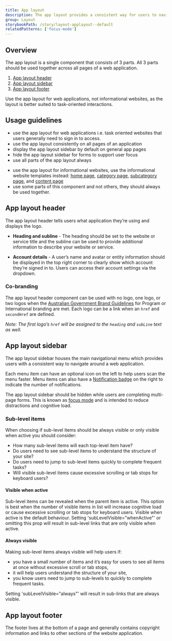 ```yaml
---
title: App layout
description: The app layout provides a consistent way for users to navigate around a web application and access their account settings.
group: Layout
storybookPath: /story/layout-applayout--default
relatedPatterns: ['focus-mode']
---
```


## Overview

The app layout is a single component that consists of 3 parts. All 3 parts should be used together across all pages of a web application.

1. [App layout header](#app-layout-header)
2. [App layout sidebar](#app-layout-sidebar)
3. [App layout footer](#app-layout-footer)

Use the app layout for web applications, not informational websites, as the layout is better suited to task-oriented interactions.

<ImageWithBorder
	alt="Screenshot of App layout components with annotations labelling the header, sidebar and footer"
	src="/img/components/app-layout.png"
/>

## Usage guidelines

<DoHeading />

- use the app layout for web applications i.e. task oriented websites that users generally need to sign in to access.
- use the app layout consistently on all pages of an application
- display the app layout sidebar by default on general app pages
- hide the app layout sidebar for forms to support user focus
- use all parts of the app layout always

<DontHeading />

- use the app layout for informational websites, use the informational website templates instead: [home page](/templates/home), [category page](/templates/category), [subcategory page](/templates/subcategory), and [content page](/templates/content)
- use some parts of this component and not others, they should always be used together.

## App layout header

The app layout header tells users what application they’re using and displays the logo.

- **Heading and subline** - The heading should be set to the website or service title and the subline can be used to provide additional information to describe your website or service.

- **Account details** - A user’s name and avatar or entity information should be displayed in the top right corner to clearly show which account they’re signed in to. Users can access their account settings via the dropdown.

### Co-branding

The app layout header component can be used with no logo, one logo, or two logos when the [Australian Government Brand Guidelines](https://www.pmc.gov.au/publications/australian-government-branding-guildelines) for Program or International branding are met. Each logo can be a link when an `href` and `secondHref` are defined.

_Note: The first logo’s `href` will be assigned to the `heading` and `subLine` text as well._

## App layout sidebar

The app layout sidebar houses the main navigational menu which provides users with a consistent way to navigate around a web application.

Each menu item can have an optional icon on the left to help users scan the menu faster. Menu items can also have a [Notification badge](/components/notification-badge) on the right to indicate the number of notifications.

The app layout sidebar should be hidden while users are completing multi-page forms. This is known as [focus mode](/patterns/focus-mode) and is intended to reduce distractions and cognitive load.

<ImageWithBorder
	alt="Screenshot of App layout components in focus mode with annotations labelling the header and footer"
	src="/img/components/app-layout-focus-mode.png"
/>

### Sub-level items

When choosing if sub-level items should be always visible or only visible when active you should consider:

- How many sub-level items will each top-level item have?
- Do users need to see sub-level items to understand the structure of your site?
- Do users need to jump to sub-level items quickly to complete frequent tasks?
- Will visible sub-level items cause excessive scrolling or tab stops for keyboard users?

#### Visible when active

Sub-level items can be revealed when the parent item is active. This option is best when the number of visible items in list will increase cognitive load or cause excessive scrolling or tab stops for keyboard users. 
Visible when active is the default behaviour. Setting 'subLevelVisible="whenActive"' or omitting this prop will result in sub-level links that are only visible when active.

#### Always visible

Making sub-level items always visible will help users if:
- you have a small number of items and it’s easy for users to see all items at once without excessive scroll or tab stops,
- it will help users understand the structure of your site,
- you know users need to jump to sub-levels to quickly to complete frequent tasks.

Setting 'subLevelVisible="always"' will result in sub-links that are always visible.

## App layout footer

The footer lives at the bottom of a page and generally contains copyright information and links to other sections of the website application.
